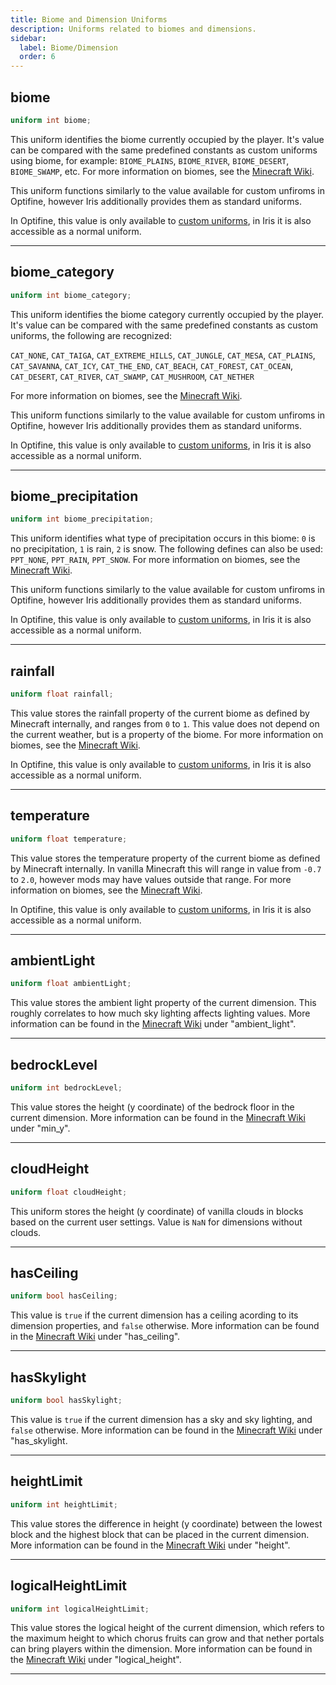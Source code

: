 ```yaml
---
title: Biome and Dimension Uniforms
description: Uniforms related to biomes and dimensions.
sidebar:
  label: Biome/Dimension
  order: 6
---
```



## biome <Badge text="Optifine Custom Uniforms / Iris" variant="caution" size="medium" />
```glsl
uniform int biome;
```
This uniform identifies the biome currently occupied by the player. It's value can be compared with the same predefined constants as custom uniforms using biome, for example: `BIOME_PLAINS`, `BIOME_RIVER`, `BIOME_DESERT`, `BIOME_SWAMP`, etc. For more information on biomes, see the [Minecraft Wiki](https://minecraft.wiki/w/Biome).

This uniform functions similarly to the value available for custom unfiroms in Optifine, however Iris additionally provides them as standard uniforms.

In Optifine, this value is only available to [custom uniforms](/reference/shadersproperties/custom_uniforms), in Iris it is also accessible as a normal uniform.

----------------


## biome_category <Badge text="Optifine Custom Uniforms / Iris" variant="caution" size="medium" />
```glsl
uniform int biome_category;
```
This uniform identifies the biome category currently occupied by the player. It's value can be compared with the same predefined constants as custom uniforms, the following are recognized:

`CAT_NONE`, `CAT_TAIGA`, `CAT_EXTREME_HILLS`, `CAT_JUNGLE`, `CAT_MESA`, `CAT_PLAINS`, `CAT_SAVANNA`, `CAT_ICY`, `CAT_THE_END`, `CAT_BEACH`, `CAT_FOREST`, `CAT_OCEAN`, `CAT_DESERT`, `CAT_RIVER`, `CAT_SWAMP`, `CAT_MUSHROOM`, `CAT_NETHER`

 For more information on biomes, see the [Minecraft Wiki](https://minecraft.wiki/w/Biome).

 This uniform functions similarly to the value available for custom unfiroms in Optifine, however Iris additionally provides them as standard uniforms.

In Optifine, this value is only available to [custom uniforms](/reference/shadersproperties/custom_uniforms), in Iris it is also accessible as a normal uniform.

----------------


## biome_precipitation <Badge text="Optifine Custom Uniforms / Iris" variant="caution" size="medium" />
```glsl
uniform int biome_precipitation;
```
This uniform identifies what type of precipitation occurs in this biome: `0` is no precipitation, `1` is rain, `2` is snow. The following defines can also be used: `PPT_NONE`, `PPT_RAIN`, `PPT_SNOW`.  For more information on biomes, see the [Minecraft Wiki](https://minecraft.wiki/w/Biome).

This uniform functions similarly to the value available for custom unfiroms in Optifine, however Iris additionally provides them as standard uniforms.

In Optifine, this value is only available to [custom uniforms](/reference/shadersproperties/custom_uniforms), in Iris it is also accessible as a normal uniform.

----------------


## rainfall <Badge text="Optifine Custom Uniforms / Iris" variant="caution" size="medium" />
```glsl
uniform float rainfall;
```
This value stores the rainfall property of the current biome as defined by Minecraft internally, and ranges from `0` to `1`. This value does not depend on the current weather, but is a property of the biome. For more information on biomes, see the [Minecraft Wiki](https://minecraft.wiki/w/Biome).

In Optifine, this value is only available to [custom uniforms](/reference/shadersproperties/custom_uniforms), in Iris it is also accessible as a normal uniform.

----------------


## temperature <Badge text="Optifine Custom Uniforms / Iris" variant="caution" size="medium" />
```glsl
uniform float temperature;
```
This value stores the temperature property of the current biome as defined by Minecraft internally. In vanilla Minecraft this will range in value from `-0.7` to `2.0`, however mods may have values outside that range. For more information on biomes, see the [Minecraft Wiki](https://minecraft.wiki/w/Biome).

In Optifine, this value is only available to [custom uniforms](/reference/shadersproperties/custom_uniforms), in Iris it is also accessible as a normal uniform.

----------------


## ambientLight <Badge text="Iris Exclusive" variant="tip" size="medium" />
```glsl
uniform float ambientLight;
```
This value stores the ambient light property of the current dimension. This roughly correlates to how much sky lighting affects lighting values. More information can be found in the [Minecraft Wiki](https://minecraft.wiki/w/Dimension_type) under "ambient_light".

----------------


## bedrockLevel <Badge text="Iris Exclusive" variant="tip" size="medium" />
```glsl
uniform int bedrockLevel;
```
This value stores the height (y coordinate) of the bedrock floor in the current dimension. More information can be found in the [Minecraft Wiki](https://minecraft.wiki/w/Dimension_type) under "min_y".

----------------



## cloudHeight <Badge text="Iris Exclusive" variant="tip" size="medium" />
```glsl
uniform float cloudHeight;
```
This uniform stores the height (y coordinate) of vanilla clouds in blocks based on the current user settings. Value is `NaN` for dimensions without clouds.

----------------


## hasCeiling <Badge text="Iris Exclusive" variant="tip" size="medium" />
```glsl
uniform bool hasCeiling;
```
This value is `true` if the current dimension has a ceiling acording to its dimension properties, and `false` otherwise. More information can be found in the [Minecraft Wiki](https://minecraft.wiki/w/Dimension_type) under "has_ceiling".

----------------


## hasSkylight <Badge text="Iris Exclusive" variant="tip" size="medium" />
```glsl
uniform bool hasSkylight;
```
This value is `true` if the current dimension has a sky and sky lighting, and `false` otherwise. More information can be found in the [Minecraft Wiki](https://minecraft.wiki/w/Dimension_type) under "has_skylight.

----------------


## heightLimit <Badge text="Iris Exclusive" variant="tip" size="medium" />
```glsl
uniform int heightLimit;
```
This value stores the difference in height (y coordinate) between the lowest block and the highest block that can be placed in the current dimension. More information can be found in the [Minecraft Wiki](https://minecraft.wiki/w/Dimension_type) under "height".

----------------


## logicalHeightLimit <Badge text="Iris Exclusive" variant="tip" size="medium" />
```glsl
uniform int logicalHeightLimit;
```
This value stores the logical height of the current dimension, which refers to the maximum height to which chorus fruits can grow and that nether portals can bring players within the dimension. More information can be found in the [Minecraft Wiki](https://minecraft.wiki/w/Dimension_type) under "logical_height".

----------------


